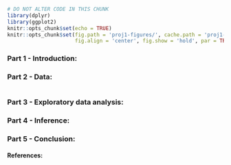 ```r
# DO NOT ALTER CODE IN THIS CHUNK
library(dplyr)
library(ggplot2)
knitr::opts_chunk$set(echo = TRUE)
knitr::opts_chunk$set(fig.path = 'proj1-figures/', cache.path = 'proj1-cache/', 
                      fig.align = 'center', fig.show = 'hold', par = TRUE)
```

### Part 1 - Introduction:



### Part 2 - Data:

```r

```

### Part 3 - Exploratory data analysis:


### Part 4 - Inference:


### Part 5 - Conclusion: 


#### References:


